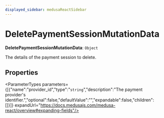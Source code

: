```yaml
---
displayed_sidebar: medusaReactSidebar
---
```



# DeletePaymentSessionMutationData

 **DeletePaymentSessionMutationData**: `Object`

The details of the payment session to delete.

## Properties

<ParameterTypes parameters={[{"name":"provider_id","type":"`string`","description":"The payment provider's identifier.","optional":false,"defaultValue":"","expandable":false,"children":[]}]} expandUrl="https://docs.medusajs.com/medusa-react/overview#expanding-fields"/>
